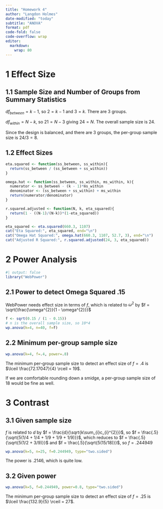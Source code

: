 ---
title: "Homework 4"
author: "Langdon Holmes"
date-modified: "today"
subtitle: "ANOVA"
format: pdf
code-fold: false
code-overflow: wrap
editor: 
  markdown: 
    wrap: 80
---

# 1 Effect Size

## 1.1 Sample Size and Number of Groups from Summary Statistics

$df_{between} = k - 1$, so $2 = k - 1$ and $3 = k$. There are 3 groups.

$df_{within} = N - k$, so $21 = N - 3$ giving $24 = N$. The overall sample size
is 24.

Since the design is balanced, and there are 3 groups, the per-group sample size
is $24/3 = 8$.

## 1.2 Effect Sizes

```{r}
eta.squared <- function(ss_between, ss_within){
  return(ss_between / (ss_between + ss_within))
}

omega.hat <- function(ss_between, ss_within, ms_within, k){
  numerator <- ss_between - (k - 1)*ms_within
  denominator <- (ss_between + ss_within) + ms_within
  return(numerator/denominator)
}

r.squared.adjusted <- function(N, k, eta_squared){
  return(1 - ((N-1)/(N-k))*(1-eta_squared))
}

eta_squared <- eta.squared(660.3, 1107)
cat("Eta Squared:", eta_squared, end="\n")
cat("Omega Hat Squared:", omega.hat(660.3, 1107, 52.7, 3), end="\n")
cat("Adjusted R Squared:", r.squared.adjusted(24, 3, eta_squared))
```

# 2 Power Analysis

```{r}
#| output: false
library("WebPower")
```


## 2.1 Power to detect Omega Squared .15

WebPower needs effect size in terms of $f$, which is related to $\omega^{2}$ by
$f = \sqrt{\frac{\omega^{2}}{1 - \omega^{2}}}$

```{r}
f <- sqrt(0.15 / (1 - 0.15))
# n is the overall sample size, so 10*4
wp.anova(k=4, n=40, f=f)
```

## 2.2 Minimum per-group sample size

```{r}
wp.anova(k=4, f=.4, power=.8)
```

The minimum per-group sample size to detect an effect size of $f=.4$ is
$\lceil \frac{72.17047}{4} \rceil = 19$.

If we are comfortable rounding down a smidge, a per-group sample size of 18
would be fine as well.

# 3 Contrast

## 3.1 Given sample size

$f$ is related to $d$ by $f = \frac{d}{\sqrt{k\sum_{i}c_{i}^{2}}}$, so
$f = \frac{.5}{\sqrt{5(1/4 + 1/4 + 1/9 + 1/9 + 1/9)}}$, which reduces to
$f = \frac{.5}{\sqrt{5(1/2 + 3/9)}}$ and $f = \frac{.5}{\sqrt{5(15/18)}}$, so
$f = .244949$

```{r}
wp.anova(k=5, n=25, f=0.244949, type="two.sided")
```
The power is .2146, which is quite low.

## 3.2 Given power

```{r}
wp.anova(k=5, f=0.244949, power=0.8, type="two.sided")
```

The minimum per-group sample size to detect an effect size of $f=.25$ is
$\lceil \frac{132.9}{5} \rceil = 27$.
